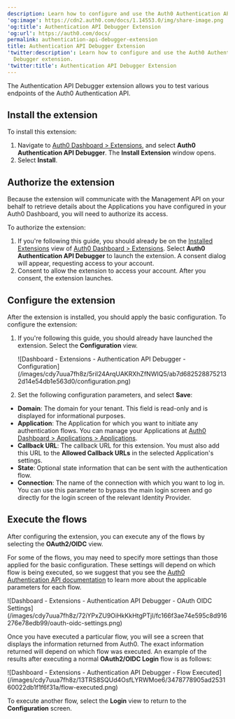 ```yaml
---
description: Learn how to configure and use the Auth0 Authentication API Debugger extension.
'og:image': https://cdn2.auth0.com/docs/1.14553.0/img/share-image.png
'og:title': Authentication API Debugger Extension
'og:url': https://auth0.com/docs/
permalink: authentication-api-debugger-extension
title: Authentication API Debugger Extension
'twitter:description': Learn how to configure and use the Auth0 Authentication API
  Debugger extension.
'twitter:title': Authentication API Debugger Extension
---
```

The Authentication API Debugger extension allows you to test various endpoints of the Auth0 Authentication API.

## Install the extension

To install this extension:

1. Navigate to [Auth0 Dashboard > Extensions](https://manage.auth0.com/#/extensions), and select **Auth0 Authentication API Debugger**. The **Install Extension** window opens.
2. Select **Install**.

## Authorize the extension

Because the extension will communicate with the <Tooltip tip="Management API: A product to allow customers to perform administrative tasks." cta="View Glossary" href="/glossary?term=Management+API">Management API</Tooltip> on your behalf to retrieve details about the Applications you have configured in your <Tooltip tip="Auth0 Dashboard: Auth0's main product to configure your services." cta="View Glossary" href="/glossary?term=Auth0+Dashboard">Auth0 Dashboard</Tooltip>, you will need to authorize its access.

To authorize the extension:

1. If you're following this guide, you should already be on the [Installed Extensions](https://manage.auth0.com/#/extensions) view of [Auth0 Dashboard > Extensions](https://manage.auth0.com/#/extensions). Select **Auth0 Authentication API Debugger** to launch the extension. A consent dialog will appear, requesting access to your account.
2. Consent to allow the extension to access your account. After you consent, the extension launches.

## Configure the extension

After the extension is installed, you should apply the basic configuration. To configure the extension:

1. If you're following this guide, you should already have launched the extension. Select the **Configuration** view.

   <Frame>![Dashboard - Extensions - Authentication API Debugger - Configuration](/images/cdy7uua7fh8z/5riI24ArqUAKRXhZfNWIQ5/ab7d6825288752132d14e54db1e563d0/configuration.png)</Frame>
2. Set the following configuration parameters, and select **Save**:

* **Domain**: The domain for your tenant. This field is read-only and is displayed for informational purposes.
* **Application**: The Application for which you want to initiate any authentication flows. You can manage your Applications at [Auth0 Dashboard > Applications > Applications](https://manage.auth0.com/#/applications).
* **Callback URL**: The callback URL for this extension. You must also add this URL to the **Allowed Callback URLs** in the selected Application's settings.
* **State**: Optional state information that can be sent with the authentication flow.
* **Connection**: The name of the connection with which you want to log in. You can use this parameter to bypass the main login screen and go directly for the login screen of the relevant <Tooltip tip="Identity Provider (IdP): Service that stores and manages digital identities." cta="View Glossary" href="/glossary?term=Identity+Provider">Identity Provider</Tooltip>.

## Execute the flows

After configuring the extension, you can execute any of the flows by selecting the **OAuth2/OIDC** view.

<Callout icon="file-lines" color="#0EA5E9" iconType="regular">

For some of the flows, you may need to specify more settings than those applied for the basic configuration. These settings will depend on which flow is being executed, so we suggest that you see the [Auth0 Authentication API documentation](/api) to learn more about the applicable parameters for each flow.

</Callout>

<Frame>![Dashboard - Extensions - Authentication API Debugger - OAuth OIDC Settings](/images/cdy7uua7fh8z/72iYPxZU9OiHkKkHtgPTjI/fc166f3ae74e595c8d916276e78edb99/oauth-oidc-settings.png)</Frame>

Once you have executed a particular flow, you will see a screen that displays the information returned from Auth0. The exact information returned will depend on which flow was executed. An example of the results after executing a normal **OAuth2/OIDC Login** flow is as follows:

<Frame>![Dashboard - Extensions - Authentication API Debugger - Flow Executed](/images/cdy7uua7fh8z/13TRS8SQUd4OsfLYRWMoe6/3478778905ad253160022db1f1f6f31a/flow-executed.png)</Frame>

To execute another flow, select the **Login** view to return to the **Configuration** screen.